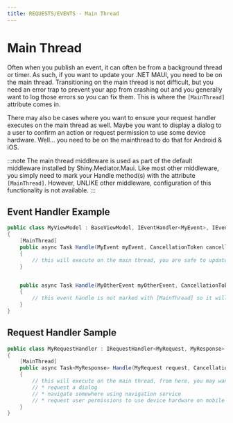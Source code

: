 ```yaml
---
title: REQUESTS/EVENTS - Main Thread
---
```


# Main Thread

Often when you publish an event, it can often be from a background thread or timer.  As such, if you want to update your .NET MAUI,
you need to be on the main thread.  Transitioning on the main thread is not difficult, but you need an error trap to prevent your app from
crashing out and you generally want to log those errors so you can fix them.  This is where the `[MainThread]` attribute comes in.

There may also be cases where you want to ensure your request handler executes on the main thread as well.  Maybe you want to display a dialog to a
user to confirm an action or request permission to use some device hardware.  Well... you need to be on the mainthread to do that for Android & iOS.

:::note
The main thread middleware is used as part of the default middleware installed by Shiny.Mediator.Maui.  Like most
other middleware, you simply need to mark your Handle method(s) with the attribute `[MainThread]`.  However, UNLIKE other middleware,
configuration of this functionality is not available.
:::

## Event Handler Example

```csharp
public class MyViewModel : BaseViewModel, IEventHandler<MyEvent>, IEventHandler<MyOtherEvent>
{
    [MainThread]
    public async Task Handle(MyEvent myEvent, CancellationToken cancellationToken)
    {
        // this will execute on the main thread, you are safe to update labels/collections/etc
    }


    public async Task Handle(MyOtherEvent myOtherEvent, CancellationToken cancellationToken)
    {
        // this event handle is not marked with [MainThread] so it will execute on the thread
    }
}
```

## Request Handler Sample

```csharp
public class MyRequestHandler : IRequestHandler<MyRequest, MyResponse>
{
    [MainThread]
    public async Task<MyResponse> Handle(MyRequest request, CancellationToken cancellationToken)
    {
        // this will execute on the main thread, from here, you may want to 
        // * request a dialog 
        // * navigate somewhere using navigation service
        // * request user permissions to use device hardware on mobile
    }
}

```
